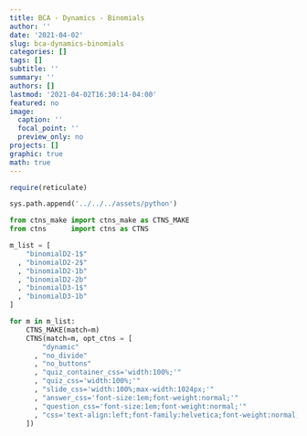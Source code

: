 ```yaml
---
title: BCA - Dynamics - Binomials
author: ''
date: '2021-04-02'
slug: bca-dynamics-binomials
categories: []
tags: []
subtitle: ''
summary: ''
authors: []
lastmod: '2021-04-02T16:30:14-04:00'
featured: no
image:
  caption: ''
  focal_point: ''
  preview_only: no
projects: []
graphic: true
math: true
---
```

```r
require(reticulate)
```

```python
sys.path.append('../../../assets/python')

from ctns_make import ctns_make as CTNS_MAKE
from ctns      import ctns as CTNS
```

```python
m_list = [
    "binomialD2-1$"
  , "binomialD2-2$"
  , "binomialD2-1b"
  , "binomialD2-2b"
  , "binomialD3-1$"
  , "binomialD3-1b"
]

for m in m_list:
    CTNS_MAKE(match=m)
    CTNS(match=m, opt_ctns = [ 
        "dynamic"
      , "no_divide"
      , "no_buttons"
      , "quiz_container_css='width:100%;'"
      , "quiz_css='width:100%;'"
      , "slide_css='width:100%;max-width:1024px;'"
      , "answer_css='font-size:1em;font-weight:normal;'"
      , "question_css='font-size:1em;font-weight:normal;'"
      , "css='text-align:left;font-family:helvetica;font-weight:normal;font-size:120%;color:rgb(77,77,77);'"
    ])
```
